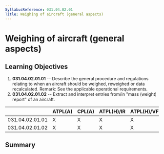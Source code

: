 ```yaml
---
SyllabusReference: 031.04.02.01
Title: Weighing of aircraft (general aspects)
---
```


# Weighing of aircraft (general aspects)

## Learning Objectives

1.  **031.04.02.01.01** -- Describe the general procedure and regulations
    relating to when an aircraft should be weighed, reweighed or data
    recalculated. Remark: See the applicable operational requirements.
2.  **031.04.02.01.02** -- Extract and interpret entries from/in "mass (weight)
    report" of an aircraft.

|                 | ATPL(A) | CPL(A) | ATPL(H)/IR | ATPL(H)/VFR | CPL(H) | IR  | CBIR(A) |
| --------------- | ------- | ------ | ---------- | ----------- | ------ | --- | ------- |
| 031.04.02.01.01 | X       | X      | X          | X           | X      |     |         |
| 031.04.02.01.02 | X       | X      | X          | X           | X      |     |         |

## Summary
